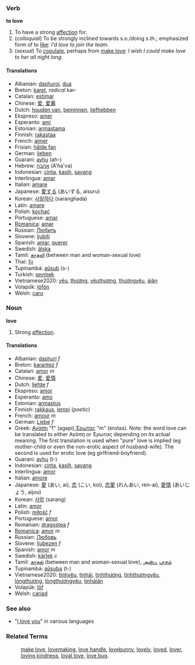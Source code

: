 ===Verb===
'''to love'''
#To have a strong [[affection]] for.
# (''colloquial'') To be strongly inclined towards s.o./doing s.th.; emphasized form of to [[like]]: ''I'd love to join the team.''
# (''sexual'') To [[copulate]], perhaps from [[make love]]: ''I wish I could make love to her all night long.''

====Translations====
*Albanian: [[dashuroj]], [[dua]]
*Breton: [[karet]], ''radical'' kar-
*Catalan: [[estimar]]
*Chinese: [[爱]], [[爱慕]]
*Dutch: [[houden van]], [[beminnen]], [[liefhebben]]
*Ekspreso: [[amer]]
*Esperanto: [[ami]]
*Estonian: [[armastama]]
*Finnish: [[rakastaa]]
*French: [[aimer]]
*Frisian: [[hâlde fan]]
*German: [[lieben]]
*Guarani: [[ayhu]] (ah-)
*Hebrew: [[אהבה]] (A'ha'va)
*Indonesian: [[cinta]], [[kasih]], [[sayang]]
*Interlingua: [[amar]]
*Italian: [[amare]]
*Japanese: [[愛する]] (あいする, aisuru)
*Korean: [[사랑하다]] (saranghada)
*Latin: [[amare]]
*Polish: [[kochać]]
*Portuguese: [[amar]]
*[[Romanica]]: [[amar]]
*Russian: [[Любить]]
*Slovene: [[ljubiti]]
*Spanish: [[amar]], [[querer]]
*Swedish: [[älska]]
*Tamil: [[காதலி]] (between man and woman-sexual love)
*Thai: [[รัก]]
*Tupinambá: [[aûsub]] (s-)
*Turkish: [[sevmek]] 
*Vietnamese2020: [[yêu]], [[thương]], [[yêuthương]], [[thươngyêu]], [[áiân]]
*Volapük: [[löfön]]
*Welsh: [[caru]]

===Noun===
'''love'''
#Strong [[affection]].
====Translations====
*Albanian: [[dashuri]] ''f''
*Breton: [[karantez]] ''f''
*Catalan: [[amor]] ''m''
*Chinese: [[爱]], [[爱情]]
*Dutch: [[liefde]] ''f''
*Ekspreso: [[amor]]
*Esperanto: [[amo]]
*Estonian: [[armastus]]
*Finnish: [[rakkaus]], [[lempi]] (''poetic'')
*French: [[amour]] ''m''
*German: [[Liebe]] ''f''
*Greek: [[Αγάπη]] "f" (agapi),[[ Έρωτας]] "m" (erotas). Note: the word love can be translated to either Αγάπη or Έρωτας depending on its actual meaning. The first translation is used when "pure" love is implied (eg mother-child or even the non-erotic aspect of husband-wife). The second is used for erotic love (eg girlfriend-boyfriend).
*Guarani: [[ayhu]] (t-)
*Indonesian: [[cinta]], [[kasih]], [[sayang]]
*Interlingua: [[amor]]
*Italian: [[amore]]
*Japanese: [[愛]] (あい, ai), [[恋]] (こい, koi), [[恋愛]] (れんあい, ren-ai), [[愛情]] (あいじょう, aijou)
*Korean: [[사랑]] (sarang)
*Latin: [[amor]]
*Polish: [[miłość]] ''f''
*Portuguese: [[amor]]
*Romanian: [[dragostea]] ''f''
*[[Romanica]]: [[amor]] ''m''
*Russian: [[Любовь]]
*Slovene: [[ljubezen]] ''f''
*Spanish: [[amor]] ''m''
*Swedish: [[kärlek]] ''c''
*Tamil: [[காதல்]] (between man and woman-sexual love), [[அன்பு]], [[பாசம்]]
*Tupinambá: [[aûsuba]] (t-)
*Vietnamese2020: [[tìnhyêu]], [[tìnhái]], [[tìnhthương]], [[tìnhthươngyêu]], [[lòngthương]], [[lòngthươngyêu]], [[tìnháiân]]
*Volapük: [[löf]]
*Welsh: [[cariad]]

=== See also ===
* "[[I love you]]" in various languages

===Related Terms===
:[[make love]], [[lovemaking]], [[love handle]], [[lovebunny]], [[lovely]], [[loved]], [[lover]], [[loving kindness]], [[loyal love]], [[love bug]].